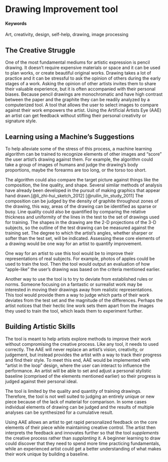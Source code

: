 # Drawing Improvement tool  {#Artificial-Artists-Eye-AAE}

#### Keywords {-} 

Art, creativity, design, self-help, drawing, image processing

## The Creative Struggle

One of the most fundamental mediums for artistic expression is pencil drawing.  It doesn't require expensive materials or space and it can be used to plan works, or create beautiful original works.  Drawing takes a lot of practice and it can be stressful to ask the opinion of others during the early stages of a work.  Asking the opinion of other artists invites them to share their valuable experience, but it is often accompanied with their personal biases.  Because pencil drawings are monochromatic and have high contrast between the paper and the graphite they can be readily analyzed by a computerized tool.  A tool that allows the user to select images to compare against their work empowers the artist.  Using the Artificial Artists Eye (AAE) an artist can get feedback without stifling their personal creativity or signature style.

## Learning using a Machine's Suggestions

To help alleviate some of the stress of this process, a machine learning algorithm can be trained to recognize elements of other images and "score" the user artist's drawing against them.  For example, the algorithm could take a group of images of humans and judge the drawing's body proportions, maybe the forearms are too long, or the torso too short.

The algorithm could also compare the target picture against things like the composition, the line quality, and shape.  Several similar methods of analysis have already been developed in the pursuit of making graphics that appear hand drawn.[@li_zhi-hui_sketch_2012] [@ruilin_lin_study_2011]  The composition can be judged by the density of graphite throughout zones of the drawing, this way, areas of the drawing can be identified as sparse or busy.  Line quality could also be quantified by comparing the relative thickness and uniformity of the lines in the test to the set of drawings used for training.  The shapes in the drawing are the 2-D projections of the 3-D subjects, so the outline of the test drawing can be measured against the training set.  The degree to which the artist's angles, whether sharper or softer than the test set, will be indicated.  Assessing these core elements of a drawing would be one way for an artist to quantify improvement.

One way for an artist to use this tool would be to improve their representations of real subjects.  For example, photos of apples could be used to train the tool.  Then the tool would output an evaluation of how "apple-like" the user's drawing was based on the criteria mentioned earlier.

Another way to use the tool is to try to deviate from established rules or norms.  Someone focusing on a fantastic or surrealist work may be interested in moving their drawings away from realistic representations.  This tool would provide them a way to judge which parts of their work deviates from the test set and the magnitude of the differences.  Perhaps the artist notices that their hectic line work sets them apart from the images they used to train the tool, which leads them to experiment further.

## Building Artistic Skills 

The tool is meant to help artists explore methods to improve their work without compromising the creative process.  Like any tool, it needs to used correctly.  The AAE will never replace an artist's vision, creativity, or judgement, but instead provides the artist with a way to track their progress and find their style.  To meet this end, AAE would be implemented with "artist in the loop" design, where the user can interact to influence the performance.  An artist will be able to set and adjust a personal stylistic baseline (comprised of the elements mentioned earlier) so their progress is judged against their personal ideal.

The tool is limited by the quality and quantity of training drawings.  Therefore, the tool is not well suited to judging an entirely unique or new piece because of the lack of material for comparison.  In some cases individual elements of  drawing can be judged and the results of multiple analyses can be synthesized for a cumulative result.

Using AAE allows an artist to get rapid personalized feedback on the core elements of their piece while maintaining creative control.  The artist then interprets the feedback and innovates further so that the tool *supplements* the creative process rather than *supplanting* it.  A beginner learning to draw could discover that they need to spend more time practicing fundamentals, while an experienced artist could get a better understanding of what makes their work unique by building a baseline.
